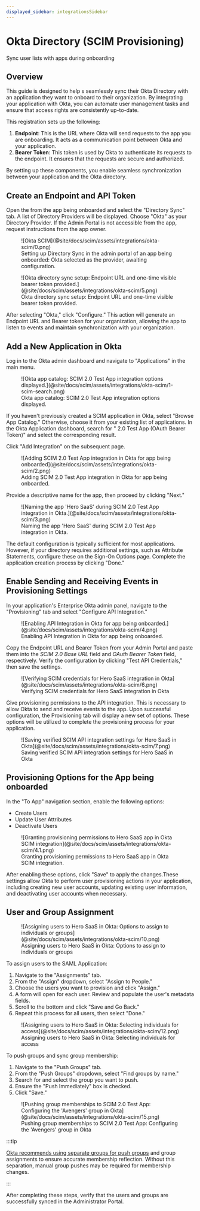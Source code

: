 ```yaml
---
displayed_sidebar: integrationsSidebar
---
```


# Okta Directory (SCIM Provisioning)

<Subtitle>Sync user lists with apps during onboarding</Subtitle>

## Overview

This guide is designed to help <TermTip jargon="administrator"/>s seamlessly sync their Okta Directory with an
application they want to onboard to their organization. By integrating your application with Okta, you can automate user
management tasks and ensure that access rights are consistently up-to-date.

This registration sets up the following:

1. **Endpoint**: This is the URL where Okta will send requests to the app you are onboarding. It acts as a communication
   point between Okta and your application.
2. **Bearer Token**: This token is used by Okta to authenticate its requests to the endpoint. It ensures that the
   requests are secure and authorized.

By setting up these components, you enable seamless synchronization between your application and the Okta directory.

## Create an Endpoint and API Token

Open the <TermTip jargon="Admin Portal" /> from the app being onboarded and select the "Directory Sync" tab. A list of Directory
Providers will be displayed. Choose "Okta" as your Directory Provider. If the Admin Portal is not accessible from the
app, request instructions from the app owner.

<figure>
  ![Okta SCIM](@site/docs/scim/assets/integrations/okta-scim/0.png)
  <figcaption>Setting up Directory Sync in the admin portal of an app being onboarded: Okta selected as the provider, awaiting configuration.</figcaption>
</figure>

<figure>
![Okta directory sync setup: Endpoint URL and one-time visible bearer token provided.](@site/docs/scim/assets/integrations/okta-scim/5.png)
<figcaption>Okta directory sync setup: Endpoint URL and one-time visible bearer token provided.</figcaption>
</figure>

After selecting "Okta," click "Configure." This action will generate an Endpoint URL and Bearer token for your
organization, allowing the app to listen to events and maintain synchronization with your organization.

## Add a New Application in Okta

Log in to the Okta admin dashboard and navigate to "Applications" in the main menu.

<figure>
  ![Okta app catalog: SCIM 2.0 Test App integration options displayed.](@site/docs/scim/assets/integrations/okta-scim/1-scim-search.png)
  <figcaption>Okta app catalog: SCIM 2.0 Test App integration options displayed.</figcaption>
</figure>

If you haven't previously created a SCIM application in Okta, select "Browse App Catalog." Otherwise, choose it from
your existing list of applications. In the Okta Application dashboard, search for "<TermTip jargon="SCIM" /> 2.0 Test App (OAuth Bearer Token)" and select the corresponding
result.

Click "Add Integration" on the subsequent page.

<figure>
  ![Adding SCIM 2.0 Test App integration in Okta for app being onboarded](@site/docs/scim/assets/integrations/okta-scim/2.png)
  <figcaption>Adding SCIM 2.0 Test App integration in Okta for app being onboarded.</figcaption>
</figure>

Provide a descriptive name for the app, then proceed by clicking "Next."

<figure>
  ![Naming the app 'Hero SaaS' during SCIM 2.0 Test App integration in Okta.](@site/docs/scim/assets/integrations/okta-scim/3.png)
  <figcaption>Naming the app 'Hero SaaS' during SCIM 2.0 Test App integration in Okta.</figcaption>
</figure>

The default configuration is typically sufficient for most applications. However, if your directory requires additional
settings, such as Attribute Statements, configure these on the Sign-On Options page. Complete the application creation
process by clicking "Done."

## Enable Sending and Receiving Events in Provisioning Settings

In your application's Enterprise Okta admin panel, navigate to the "Provisioning" tab and select "Configure API
Integration."

<figure>
  ![Enabling API Integration in Okta for app being onboarded.](@site/docs/scim/assets/integrations/okta-scim/4.png)
  <figcaption>Enabling API Integration in Okta for app being onboarded.</figcaption>
</figure>

Copy the Endpoint URL and Bearer Token from your Admin Portal and paste them into the *SCIM 2.0 Base URL* field and *OAuth Bearer Token* field, respectively. Verify the configuration by clicking "Test API Credentials," then save the settings.

<figure>
  ![Verifying SCIM credentials for Hero SaaS integration in Okta](@site/docs/scim/assets/integrations/okta-scim/6.png)
  <figcaption>Verifying SCIM credentials for Hero SaaS integration in Okta</figcaption>
</figure>

Give provisioning permissions to the API integration. This is necessary to allow Okta to send and receive events to the app. Upon successful configuration, the Provisioning tab will display a new set of options. These options will be utilized to
complete the provisioning process for your application.

<figure>
  ![Saving verified SCIM API integration settings for Hero SaaS in Okta](@site/docs/scim/assets/integrations/okta-scim/7.png)
  <figcaption>Saving verified SCIM API integration settings for Hero SaaS in Okta</figcaption>
</figure>

## Provisioning Options for the App being onboarded

In the "To App" navigation section, enable the following options:

- Create Users
- Update User Attributes
- Deactivate Users

<figure>
  ![Granting provisioning permissions to Hero SaaS app in Okta SCIM integration](@site/docs/scim/assets/integrations/okta-scim/4.1.png)
  <figcaption>Granting provisioning permissions to Hero SaaS app in Okta SCIM integration.</figcaption>
</figure>

After enabling these options, click "Save" to apply the changes.These settings allow Okta to perform user provisioning
actions in your application, including creating new user accounts, updating existing user information, and deactivating
user accounts when necessary.

## User and Group Assignment

<figure>
  ![Assigning users to Hero SaaS in Okta: Options to assign to individuals or groups](@site/docs/scim/assets/integrations/okta-scim/10.png)
  <figcaption>Assigning users to Hero SaaS in Okta: Options to assign to individuals or groups</figcaption>
</figure>

To assign users to the SAML Application:

1. Navigate to the "Assignments" tab.
2. From the "Assign" dropdown, select "Assign to People."
3. Choose the users you want to provision and click "Assign."
4. A form will open for each user. Review and populate the user's metadata fields.
5. Scroll to the bottom and click "Save and Go Back."
6. Repeat this process for all users, then select "Done."

<figure>
  ![Assigning users to Hero SaaS in Okta: Selecting individuals for access](@site/docs/scim/assets/integrations/okta-scim/12.png)
  <figcaption>Assigning users to Hero SaaS in Okta: Selecting individuals for access</figcaption>
</figure>

To push groups and sync group membership:

1. Navigate to the "Push Groups" tab.
2. From the "Push Groups" dropdown, select "Find groups by name."
3. Search for and select the group you want to push.
4. Ensure the "Push Immediately" box is checked.
5. Click "Save."

<figure>
  ![Pushing group memberships to SCIM 2.0 Test App: Configuring the 'Avengers' group in Okta](@site/docs/scim/assets/integrations/okta-scim/15.png)
  <figcaption>Pushing group memberships to SCIM 2.0 Test App: Configuring the 'Avengers' group in Okta</figcaption>
</figure>

:::tip

[Okta recommends using separate groups for push groups](https://help.okta.com/en-us/content/topics/users-groups-profiles/usgp-about-group-push.htm) and group assignments to ensure accurate membership
reflection. Without this separation, manual group pushes may be required for membership changes.

:::

After completing these steps, verify that the users and groups are successfully synced in the Administrator Portal.
